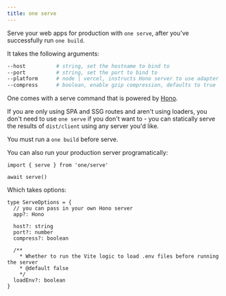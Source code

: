 ```yaml
---
title: one serve
---
```


Serve your web apps for production with `one serve`, after you've successfully run `one build`.

It takes the following arguments:

```bash
--host          # string, set the hostname to bind to
--port          # string, set the port to bind to
--platform      # node | vercel, instructs Hono server to use adapter
--compress      # boolean, enable gzip compression, defaults to true
```

One comes with a serve command that is powered by [Hono](https://hono.dev).

If you are only using SPA and SSG routes and aren't using loaders, you don't need to use `one serve` if you don't want to - you can statically serve the results of `dist/client` using any server you'd like.

You must run a `one build` before serve.

You can also run your production server programatically:

```tsx
import { serve } from 'one/serve'

await serve()
```

Which takes options:

```tsx
type ServeOptions = {
  // you can pass in your own Hono server
  app?: Hono
  
  host?: string
  port?: number
  compress?: boolean

  /**
    * Whether to run the Vite logic to load .env files before running the server
    * @default false
    */
  loadEnv?: boolean
}
```
